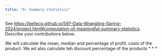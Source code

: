 ```yaml
---
title: "9: Summary statistics"
---
```


See <https://bellecp.github.io/597-Data-Wrangling-Spring-2024/project.html#computation-of-meaningful-summary-statistics>.
Describe your contributions below.

We will calculate the mean, median and percentage of profit, costs of the product. We wil also calculate teh discount percentage of the products
* * *
